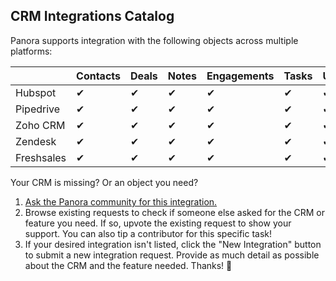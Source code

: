 ## CRM Integrations Catalog 

Panora supports integration with the following objects across multiple platforms:

|             | Contacts | Deals | Notes | Engagements | Tasks | Users |
|-------------|----------|-------|-------|------------|-------|-------|
| Hubspot     | ✔        | ✔     | ✔    | ✔          | ✔    | ✔    |
| Pipedrive   | ✔        | ✔     | ✔    | ✔          | ✔    | ✔    |
| Zoho CRM    | ✔        | ✔     | ✔    | ✔          | ✔    | ✔    |
| Zendesk     | ✔        | ✔     | ✔    | ✔          | ✔    | ✔    |
| Freshsales  | ✔        | ✔     | ✔    | ✔          | ✔    | ✔    |



Your CRM is missing? Or an object you need?

1. [Ask the Panora community for this integration.](https://panora.canny.io/integration-requests)
2. Browse existing requests to check if someone else asked for the CRM or feature you need. If so, upvote the existing request to show your support. You can also tip a contributor for this specific task!
3. If your desired integration isn't listed, click the "New Integration" button to submit a new integration request. Provide as much detail as possible about the CRM and the feature needed.
Thanks! 🙏